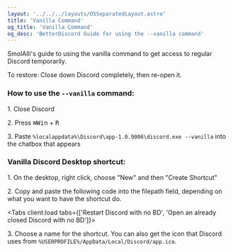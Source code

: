 ```yaml
---
layout: '../../../layouts/OSSeparatedLayout.astro'
title: 'Vanilla Command'
og_title: 'Vanilla Command'
og_desc: 'BetterDiscord Guide for using the --vanilla command'
---
```



SmolAlli's guide to using the vanilla command to get access to regular Discord temporarily.

To restore: Close down Discord completely, then re-open it.

### How to use the `--vanilla` command:

1\. Close Discord

2\. Press <kbd>⊞Win</kbd> + <kbd>R</kbd>

3\. Paste `%localappdata%\Discord\app-1.0.9006\discord.exe --vanilla` into the chatbox that appears

### Vanilla Discord Desktop shortcut:

1\. On the desktop, right click, choose "New" and then "Create Shortcut"

2\. Copy and paste the following code into the filepath field, depending on what you want to have the shortcut do.

<Tabs client:load tabs={['Restart Discord with no BD', 'Open an already closed Discord with no BD']}>
    <div class="choice active">
        <CopyInput input="powershell.exe Stop-Process -Name Discord; start %USERPROFILE%/AppData/Local/Discord/app-1.0.9006/Discord.exe --vanilla" />
    </div>
    <div class="choice"><CopyInput input="powershell.exe start %USERPROFILE%/AppData/Local/Discord/app-1.0.9006/Discord.exe --vanilla" /></div>
</Tabs>

3\. Choose a name for the shortcut. You can also get the icon that Discord uses from `%USERPROFILE%/AppData/Local/Discord/app.ico`.
